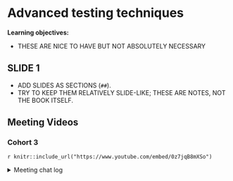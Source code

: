 # Advanced testing techniques

**Learning objectives:**

- THESE ARE NICE TO HAVE BUT NOT ABSOLUTELY NECESSARY

## SLIDE 1

- ADD SLIDES AS SECTIONS (`##`).
- TRY TO KEEP THEM RELATIVELY SLIDE-LIKE; THESE ARE NOTES, NOT THE BOOK ITSELF.

## Meeting Videos

### Cohort 3

`r knitr::include_url("https://www.youtube.com/embed/0z7jqB8mXSo")`

<details>
<summary> Meeting chat log </summary>

```
01:00:06	Ryan Metcalf:	I believe the comment Collin was mentioning for testing Shiny was ShinyDriver()
01:06:26	Collin Berke:	Jim Hester's talk: https://www.jimhester.com/talk/2020-rsc-github-actions/
01:08:22	Rex Parsons:	https://usethis.r-lib.org/reference/github_actions.html#use-github-action-check-standard-
01:08:29	Ryan Metcalf:	Collin has a different website: This was what I found: https://r-hub.github.io/rhub/
```
</details>


<!--
### Cohort 4

`r knitr::include_url("https://www.youtube.com/embed/VIDURL")`

<details>
<summary> Meeting chat log </summary>

```
LOG
```
</details>
-->


<!--
### Cohort 5

`r knitr::include_url("https://www.youtube.com/embed/VIDURL")`

<details>
<summary> Meeting chat log </summary>

```
LOG
```
</details>
-->
